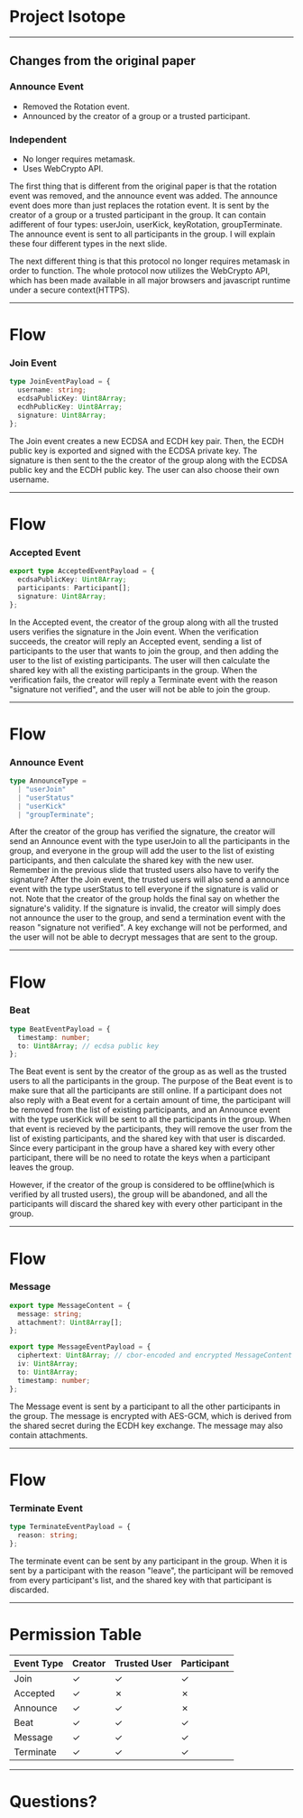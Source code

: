 
# Project Isotope

---

## Changes from the original paper

### Announce Event

- Removed the Rotation event.
- Announced by the creator of a group or a trusted participant.

### Independent

- No longer requires metamask.
- Uses WebCrypto API.

<Notes>

The first thing that is different from the original paper is that the rotation
event was removed, and the announce event was added. The announce event does
more than just replaces the rotation event. It is sent by the creator of a group
or a trusted participant in the group. It can contain adifferent of four types:
userJoin, userKick, keyRotation, groupTerminate. The announce event is sent to
all participants in the group. I will explain these four different types in the
next slide.

The next different thing is that this protocol no longer requires metamask in
order to function. The whole protocol now utilizes the WebCrypto API, which has
been made available in all major browsers and javascript runtime under a secure
context(HTTPS).

</Notes>

---

# Flow

### Join Event

```typescript
type JoinEventPayload = {
  username: string;
  ecdsaPublicKey: Uint8Array;
  ecdhPublicKey: Uint8Array;
  signature: Uint8Array;
};
```

<Notes>

The Join event creates a new ECDSA and ECDH key pair. Then, the ECDH public key
is exported and signed with the ECDSA private key. The signature is then sent to
the the creator of the group along with the ECDSA public key and the ECDH public
key. The user can also choose their own username.

</Notes>

---

# Flow

### Accepted Event

```typescript
export type AcceptedEventPayload = {
  ecdsaPublicKey: Uint8Array;
  participants: Participant[];
  signature: Uint8Array;
};
```

<Notes>

In the Accepted event, the creator of the group along with all the trusted users
verifies the signature in the Join event. When the verification succeeds, the
creator will reply an Accepted event, sending a list of participants to the user
that wants to join the group, and then adding the user to the list of existing
participants. The user will then calculate the shared key with all the existing
participants in the group. When the verification fails, the creator will reply a
Terminate event with the reason "signature not verified", and the user will not
be able to join the group.

</Notes>

---

# Flow

### Announce Event

```typescript
type AnnounceType =
  | "userJoin"
  | "userStatus"
  | "userKick"
  | "groupTerminate";
```

<Notes>

After the creator of the group has verified the signature, the creator will send
an Announce event with the type userJoin to all the participants in the group,
and everyone in the group will add the user to the list of existing
participants, and then calculate the shared key with the new user. Remember in
the previous slide that trusted users also have to verify the signature? After
the Join event, the trusted users will also send a announce event with the type
userStatus to tell everyone if the signature is valid or not. Note that the
creator of the group holds the final say on whether the signature's validity. If
the signature is invalid, the creator will simply does not announce the user to
the group, and send a termination event with the reason "signature not
verified". A key exchange will not be performed, and the user will not be able
to decrypt messages that are sent to the group.

</Notes>

---

# Flow

### Beat

```typescript
type BeatEventPayload = {
  timestamp: number;
  to: Uint8Array; // ecdsa public key
};
```

<Notes>

The Beat event is sent by the creator of the group as as well as the trusted
users to all the participants in the group. The purpose of the Beat event is to
make sure that all the participants are still online. If a participant does not
also reply with a Beat event for a certain amount of time, the participant will
be removed from the list of existing participants, and an Announce event with
the type userKick will be sent to all the participants in the group. When that
event is recieved by the participants, they will remove the user from the list
of existing participants, and the shared key with that user is discarded. Since
every participant in the group have a shared key with every other participant,
there will be no need to rotate the keys when a participant leaves the group.

However, if the creator of the group is considered to be offline(which is
verified by all trusted users), the group will be abandoned, and all the
participants will discard the shared key with every other participant in the
group.

</Notes>

---

# Flow

### Message

```typescript
export type MessageContent = {
  message: string;
  attachment?: Uint8Array[];
};

export type MessageEventPayload = {
  ciphertext: Uint8Array; // cbor-encoded and encrypted MessageContent
  iv: Uint8Array;
  to: Uint8Array;
  timestamp: number;
};
```

<Notes>

The Message event is sent by a participant to all the other participants in the
group. The message is encrypted with AES-GCM, which is derived from the shared
secret during the ECDH key exchange. The message may also contain attachments.

</Notes>

---

# Flow

### Terminate Event

```typescript
type TerminateEventPayload = {
  reason: string;
};
```

<Notes>

The terminate event can be sent by any participant in the group. When it is sent
by a participant with the reason "leave", the participant will be removed from
every participant's list, and the shared key with that participant is discarded.

</Notes>

---

# Permission Table

| Event Type | Creator | Trusted User | Participant |
| ---------- | ------- | ------------ | ----------- |
| Join       | ✓       | ✓            | ✓           |
| Accepted   | ✓       | ✗            | ✗           |
| Announce   | ✓       | ✓            | ✗           |
| Beat       | ✓       | ✓            | ✓           |
| Message    | ✓       | ✓            | ✓           |
| Terminate  | ✓       | ✓            | ✓           |

---

# Questions?
